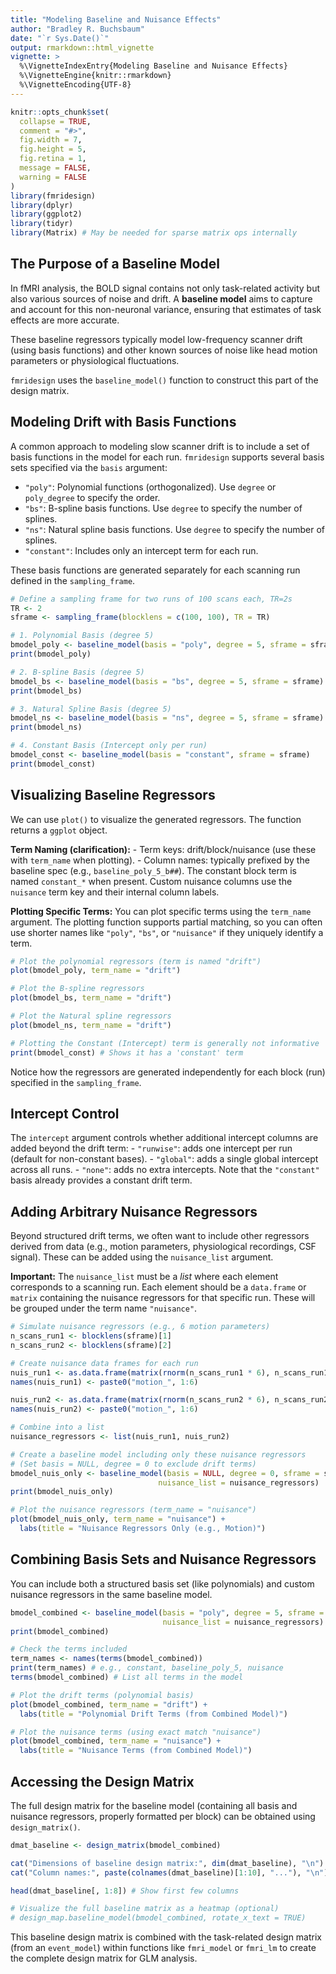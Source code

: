 ```yaml
---
title: "Modeling Baseline and Nuisance Effects"
author: "Bradley R. Buchsbaum"
date: "`r Sys.Date()`"
output: rmarkdown::html_vignette
vignette: >
  %\VignetteIndexEntry{Modeling Baseline and Nuisance Effects}
  %\VignetteEngine{knitr::rmarkdown}
  %\VignetteEncoding{UTF-8}
---
```


```r
knitr::opts_chunk$set(
  collapse = TRUE,
  comment = "#>",
  fig.width = 7, 
  fig.height = 5,
  fig.retina = 1,
  message = FALSE,
  warning = FALSE
)
library(fmridesign)
library(dplyr)
library(ggplot2)
library(tidyr)
library(Matrix) # May be needed for sparse matrix ops internally
```

## The Purpose of a Baseline Model

In fMRI analysis, the BOLD signal contains not only task-related activity but also various sources of noise and drift. A **baseline model** aims to capture and account for this non-neuronal variance, ensuring that estimates of task effects are more accurate.

These baseline regressors typically model low-frequency scanner drift (using basis functions) and other known sources of noise like head motion parameters or physiological fluctuations.

`fmridesign` uses the `baseline_model()` function to construct this part of the design matrix.

## Modeling Drift with Basis Functions

A common approach to modeling slow scanner drift is to include a set of basis functions in the model for each run. `fmridesign` supports several basis sets specified via the `basis` argument:

*   `"poly"`: Polynomial functions (orthogonalized). Use `degree` or `poly_degree` to specify the order.
*   `"bs"`: B-spline basis functions. Use `degree` to specify the number of splines.
*   `"ns"`: Natural spline basis functions. Use `degree` to specify the number of splines.
*   `"constant"`: Includes only an intercept term for each run.

These basis functions are generated separately for each scanning run defined in the `sampling_frame`.

```r
# Define a sampling frame for two runs of 100 scans each, TR=2s
TR <- 2
sframe <- sampling_frame(blocklens = c(100, 100), TR = TR)

# 1. Polynomial Basis (degree 5)
bmodel_poly <- baseline_model(basis = "poly", degree = 5, sframe = sframe)
print(bmodel_poly)

# 2. B-spline Basis (degree 5)
bmodel_bs <- baseline_model(basis = "bs", degree = 5, sframe = sframe)
print(bmodel_bs)

# 3. Natural Spline Basis (degree 5)
bmodel_ns <- baseline_model(basis = "ns", degree = 5, sframe = sframe)
print(bmodel_ns)

# 4. Constant Basis (Intercept only per run)
bmodel_const <- baseline_model(basis = "constant", sframe = sframe)
print(bmodel_const)
```

## Visualizing Baseline Regressors

We can use `plot()` to visualize the generated regressors. The function returns a `ggplot` object.

**Term Naming (clarification):**
- Term keys: drift/block/nuisance (use these with `term_name` when plotting).
- Column names: typically prefixed by the baseline spec (e.g., `baseline_poly_5_b##`). The constant block term is named `constant_*` when present. Custom nuisance columns use the `nuisance` term key and their internal column labels.

**Plotting Specific Terms:** You can plot specific terms using the `term_name` argument. The plotting function supports partial matching, so you can often use shorter names like `"poly"`, `"bs"`, or `"nuisance"` if they uniquely identify a term.

```r
# Plot the polynomial regressors (term is named "drift")
plot(bmodel_poly, term_name = "drift")

# Plot the B-spline regressors
plot(bmodel_bs, term_name = "drift")

# Plot the Natural spline regressors
plot(bmodel_ns, term_name = "drift")

# Plotting the Constant (Intercept) term is generally not informative
print(bmodel_const) # Shows it has a 'constant' term
```

Notice how the regressors are generated independently for each block (run) specified in the `sampling_frame`.

## Intercept Control

The `intercept` argument controls whether additional intercept columns are added beyond the drift term:
- `"runwise"`: adds one intercept per run (default for non-constant bases).
- `"global"`: adds a single global intercept across all runs.
- `"none"`: adds no extra intercepts. Note that the `"constant"` basis already provides a constant drift term.

## Adding Arbitrary Nuisance Regressors

Beyond structured drift terms, we often want to include other regressors derived from data (e.g., motion parameters, physiological recordings, CSF signal). These can be added using the `nuisance_list` argument.

**Important:** The `nuisance_list` must be a *list* where each element corresponds to a scanning run. Each element should be a `data.frame` or `matrix` containing the nuisance regressors for that specific run. These will be grouped under the term name `"nuisance"`.

```r
# Simulate nuisance regressors (e.g., 6 motion parameters)
n_scans_run1 <- blocklens(sframe)[1]
n_scans_run2 <- blocklens(sframe)[2]

# Create nuisance data frames for each run
nuis_run1 <- as.data.frame(matrix(rnorm(n_scans_run1 * 6), n_scans_run1, 6))
names(nuis_run1) <- paste0("motion_", 1:6)

nuis_run2 <- as.data.frame(matrix(rnorm(n_scans_run2 * 6), n_scans_run2, 6))
names(nuis_run2) <- paste0("motion_", 1:6)

# Combine into a list
nuisance_regressors <- list(nuis_run1, nuis_run2)

# Create a baseline model including only these nuisance regressors
# (Set basis = NULL, degree = 0 to exclude drift terms)
bmodel_nuis_only <- baseline_model(basis = NULL, degree = 0, sframe = sframe, 
                                 nuisance_list = nuisance_regressors)
print(bmodel_nuis_only)

# Plot the nuisance regressors (term_name = "nuisance")
plot(bmodel_nuis_only, term_name = "nuisance") + 
  labs(title = "Nuisance Regressors Only (e.g., Motion)")
```

## Combining Basis Sets and Nuisance Regressors

You can include both a structured basis set (like polynomials) and custom nuisance regressors in the same baseline model.

```r
bmodel_combined <- baseline_model(basis = "poly", degree = 5, sframe = sframe, 
                                  nuisance_list = nuisance_regressors)
print(bmodel_combined)

# Check the terms included
term_names <- names(terms(bmodel_combined))
print(term_names) # e.g., constant, baseline_poly_5, nuisance
terms(bmodel_combined) # List all terms in the model

# Plot the drift terms (polynomial basis)
plot(bmodel_combined, term_name = "drift") + 
  labs(title = "Polynomial Drift Terms (from Combined Model)")

# Plot the nuisance terms (using exact match "nuisance")
plot(bmodel_combined, term_name = "nuisance") + 
  labs(title = "Nuisance Terms (from Combined Model)")
```

## Accessing the Design Matrix

The full design matrix for the baseline model (containing all basis and nuisance regressors, properly formatted per block) can be obtained using `design_matrix()`.

```r
dmat_baseline <- design_matrix(bmodel_combined)

cat("Dimensions of baseline design matrix:", dim(dmat_baseline), "\n")
cat("Column names:", paste(colnames(dmat_baseline)[1:10], "..."), "\n")

head(dmat_baseline[, 1:8]) # Show first few columns

# Visualize the full baseline matrix as a heatmap (optional)
# design_map.baseline_model(bmodel_combined, rotate_x_text = TRUE)
```

This baseline design matrix is combined with the task-related design matrix (from an `event_model`) within functions like `fmri_model` or `fmri_lm` to create the complete design matrix for GLM analysis.
